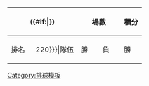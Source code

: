 {| class="wikitable {{#if:{{{sort|}}}|sortable}}" style="text-align:center; font-size:90%"
!colspan=2|{{#if:{{{tname|}}}|{{tnavbar-header|&nbsp;|{{{tname}}}}}}}
!colspan=2|場數
!rowspan=2 width=33|積分
!colspan=3|局數
!colspan=3|分數
|-
!width=40|排名
!width={{{width|220}}}|隊伍
!width=33|勝
!width=33|負
!width=33|勝
!width=33|負
!width=50|勝率
!width=33|勝
!width=33|負
!width=50|勝率<noinclude>
|}
<!-- Add interwiki links and categories here -->
[[Category:排球模板]]
</noinclude>